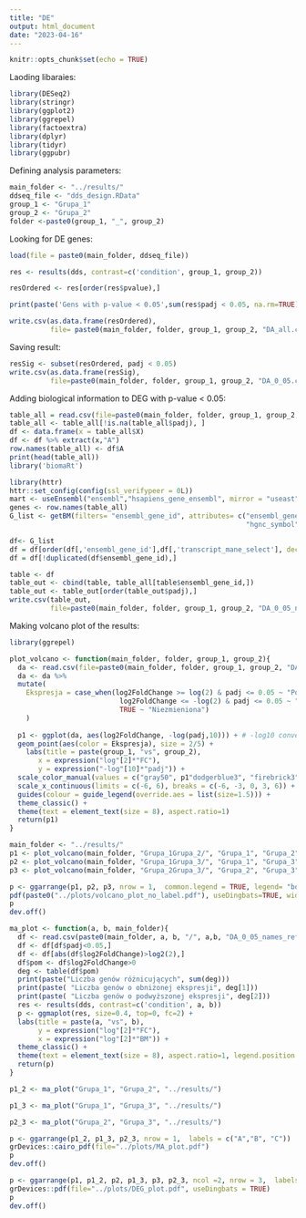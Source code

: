 ```yaml
---
title: "DE"
output: html_document
date: "2023-04-16"
---
```


```r
knitr::opts_chunk$set(echo = TRUE)
```

Laoding libaraies:

```r
library(DESeq2)
library(stringr)
library(ggplot2)
library(ggrepel)
library(factoextra)
library(dplyr)
library(tidyr)
library(ggpubr)
```

Defining analysis parameters:

```r
main_folder <- "../results/"
ddseq_file <- "dds_design.RData"
group_1 <- "Grupa_1"
group_2 <- "Grupa_2"
folder <-paste0(group_1, "_", group_2)
```

Looking for DE genes:

```r


load(file = paste0(main_folder, ddseq_file))

res <- results(dds, contrast=c('condition', group_1, group_2))

resOrdered <- res[order(res$pvalue),]

print(paste('Gens with p-value < 0.05',sum(res$padj < 0.05, na.rm=TRUE)))

write.csv(as.data.frame(resOrdered), 
          file= paste0(main_folder, folder, group_1, group_2, "DA_all.csv"))
```


Saving result:

```r
resSig <- subset(resOrdered, padj < 0.05)
write.csv(as.data.frame(resSig), 
          file=paste0(main_folder, folder, group_1, group_2, "DA_0_05.csv"))


```

Adding biological information to DEG with p-value < 0.05:

```r
table_all = read.csv(file=paste0(main_folder, folder, group_1, group_2, "DA_0_05.csv"))
table_all <- table_all[!is.na(table_all$padj), ]
df <- data.frame(x = table_all$X)
df <- df %>% extract(x,"A")
row.names(table_all) <- df$A
print(head(table_all))
library('biomaRt')

library(httr)
httr::set_config(config(ssl_verifypeer = 0L))
mart <- useEnsembl("ensembl","hsapiens_gene_ensembl", mirror = "useast")
genes <- row.names(table_all)
G_list <- getBM(filters= "ensembl_gene_id", attributes= c("ensembl_gene_id",
                                                          "hgnc_symbol", "description", 'transcript_mane_select'),values=genes,mart= mart)

df<- G_list
df = df[order(df[,'ensembl_gene_id'],df[,'transcript_mane_select'], decreasing = TRUE),]
df = df[!duplicated(df$ensembl_gene_id),]

table <- df
table_out <- cbind(table, table_all[table$ensembl_gene_id,])
table_out <- table_out[order(table_out$padj),]
write.csv(table_out, 
          file=paste0(main_folder, folder, group_1, group_2, "DA_0_05_names_ref_seq.csv"))
```

Making volcano plot of the results:

```r
library(ggrepel)

plot_volcano <- function(main_folder, folder, group_1, group_2){
  da <- read.csv(file=paste0(main_folder, folder, group_1, group_2, "DA_all.csv"))
  da <- da %>% 
  mutate(
    Ekspresja = case_when(log2FoldChange >= log(2) & padj <= 0.05 ~ "Podwyższona",
                           log2FoldChange <= -log(2) & padj <= 0.05 ~ "Obniżona",
                           TRUE ~ "Niezmieniona")
    )
  
  p1 <- ggplot(da, aes(log2FoldChange, -log(padj,10))) + # -log10 conversion  
  geom_point(aes(color = Ekspresja), size = 2/5) +
    labs(title = paste(group_1, "vs", group_2),
       x = expression("log"[2]*"FC"),
       y = expression("-log"[10]*"padj")) +
  scale_color_manual(values = c("gray50", p1"dodgerblue3", "firebrick3")) +
  scale_x_continuous(limits = c(-6, 6), breaks = c(-6, -3, 0, 3, 6)) +
  guides(colour = guide_legend(override.aes = list(size=1.5))) +
  theme_classic() +
  theme(text = element_text(size = 8), aspect.ratio=1)
  return(p1)
}
```

```r
main_folder <- "../results/"
p1 <- plot_volcano(main_folder, "Grupa_1Grupa_2/", "Grupa_1", "Grupa_2") 
p2 <- plot_volcano(main_folder, "Grupa_1Grupa_3/", "Grupa_1", "Grupa_3") 
p3 <- plot_volcano(main_folder, "Grupa_2Grupa_3/", "Grupa_2", "Grupa_3")
```

```r

p <- ggarrange(p1, p2, p3, nrow = 1,  common.legend = TRUE, legend= "bottom", labels = c("A","B", "C"))
pdf(paste0("../plots/volcano_plot_no_label.pdf"), useDingbats=TRUE, width = 7, height = 3.5)
p
dev.off()
```


```r
ma_plot <- function(a, b, main_folder){
  df <- read.csv(paste0(main_folder, a, b, "/", a,b, "DA_0_05_names_ref_seq.csv"))
  df <- df[df$padj<0.05,]
  df <- df[abs(df$log2FoldChange)>log2(2),]
  df$pom <- df$log2FoldChange>0
  deg <- table(df$pom)
  print(paste("Liczba genów różnicujących", sum(deg)))
  print(paste( "Liczba genów o obniżonej ekspresji", deg[1]))
  print(paste( "Liczba genów o podwyższonej ekspresji", deg[2]))
  res <- results(dds, contrast=c('condition', a, b))
  p <- ggmaplot(res, size=0.4, top=0, fc=2) +
  labs(title = paste(a, "vs", b),
       y = expression("log"[2]*"FC"),
       x = expression("log"[2]*"BM")) +
  theme_classic() +
  theme(text = element_text(size = 8), aspect.ratio=1, legend.position = "none")
  return(p)
}
```

```r
p1_2 <- ma_plot("Grupa_1", "Grupa_2", "../results/")
```

```r
p1_3 <- ma_plot("Grupa_1", "Grupa_3", "../results/")
```

```r
p2_3 <- ma_plot("Grupa_2", "Grupa_3", "../results/")
```


```r
p <- ggarrange(p1_2, p1_3, p2_3, nrow = 1,  labels = c("A","B", "C"))
grDevices::cairo_pdf(file="../plots/MA_plot.pdf")
p
dev.off()
```

```r
p <- ggarrange(p1, p1_2, p2, p1_3, p3, p2_3, ncol =2, nrow = 3,  labels = c("A","B", "C", "D", "E", "F"), common.legend=TRUE)
grDevices::pdf(file="../plots/DEG_plot.pdf", useDingbats = TRUE)
p
dev.off()
```










